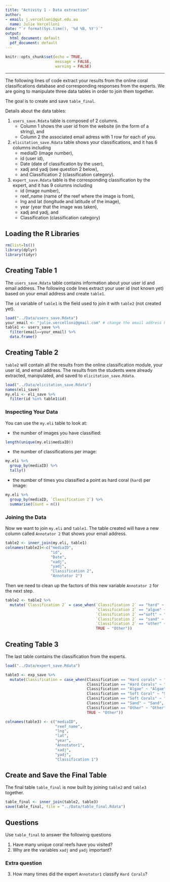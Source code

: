 ```yaml
---
title: "Activity 1 - Data extraction"
author:
- email: j.vercelloni@qut.edu.au
  name: Julie Vercelloni
date: "`r format(Sys.time(), '%d %B, %Y')`"
output:
  html_document: default
  pdf_document: default
---
```

```r
knitr::opts_chunk$set(echo = TRUE,
                      message = FALSE,
                      warning = FALSE)
```

---

<style>
table, td, th {
 border: none;
 padding-left: 1em;
 padding-right: 1em;
 min-width: 50%;
 margin-left: auto;
 margin-right: auto;
 margin-top: 1em;
 margin-bottom: 1em;
}
</style>

The following lines of code extract your results from the online coral classifications database and corresponding responses from the experts. We are going to manipulate three data tables in order to join them together.

The goal is to create and save `table_final`.

Details about the data tables: 

1. `users_save.Rdata` table is composed of 2 columns.
    + Column 1 shows the user id from the website (in the form of a string), and
    + Column 2 the associated email adress with 1 row for each of you.
2. `elicitation_save.Rdata` table shows your classifications, and it has 6 columns including
    + mediaID (image number),
    + id (user id),
    + Date (date of classification by the user),
    + xadj and yadj (see question 2 below), 
    + and Classification 2 (classification category).
3. `expert_save.Rdata` table is the corresponding classification by the expert, and it has 9 columns including
    + id (image number),
    + reef_name (name of the reef where the image is from),
    + lng and lat (longitude and latitude of the image),
    + year (year that the image was taken),
    + xadj and yadj, and
    + Classification (classification category)

## Loading the R Libraries

```r
rm(list=ls())
library(dplyr)
library(tidyr)
```

## Creating Table 1

The `users_save.Rdata` table contains information about your user id and email address. The following code lines extract your user id (not known yet) based on your email address and create `table1`. 

The `id` variable of `table1` is the field used to join it with `table2` (not created yet). 

```r
load("../Data/users_save.Rdata")
your_email <- "julie.vercelloni@gmail.com" # change the email address here - use your own 
table1 <- users_save %>%
  filter(email==your_email) %>%
  data.frame()
```


## Creating Table 2

`table2` will contain all the results from the online classification module, your user id, and email address. The results from the students were already extracted, manipulated, and saved to `elicitation_save.Rdata`.  

```r
load("../Data/elicitation_save.Rdata")
names(eli_save)
my.eli <- eli_save %>%
  filter(id %in% table1$id)
```

### Inspecting Your Data

You can use the `my.eli` table to look at:

- the number of images you have classified: 
```r
length(unique(my.eli$mediaID))
```
- the number of classifications per image: 
```r
my.eli %>%
  group_by(mediaID) %>%
  tally()
```
- the number of times you classified a point as hard coral (`hard`) per image:
```r
my.eli %>% 
  group_by(mediaID, `Classification 2`) %>% 
  summarise(Count = n())
```

### Joining the Data

Now we want to join `my.eli` and `table1`. The table created will have a new column called `Annotator 2` that shows your email address. 

```r
table2 <- inner_join(my.eli, table1)
colnames(table2)<-c("mediaID", 
                    "id", 
                    "Date", 
                    "xadj", 
                    "yadj",
                    "Classification 2",
                    "Annotator 2")
```

Then we need to clean up the factors of this new variable `Annotator 2` for the next step. 

```r
table2 <- table2 %>% 
  mutate(`Classification 2` = case_when(`Classification 2` == "hard" ~ "Hard Corals",
                                        `Classification 2` == "algue" ~ "Algae",
                                        `Classification 2` =="soft" ~ "Soft Corals",
                                        `Classification 2` == "sand" ~ "Sand",
                                        `Classification 2` == "other" ~ "Other",
                                        TRUE ~ "Other"))

```

## Creating Table 3

The last table contains the classification from the experts. 

```r
load("../Data/expert_save.Rdata")

table3 <- exp_save %>% 
  mutate(Classification = case_when(Classification == "Hard corals" ~ "Hard Corals",
                                    Classification == "Hard Corals" ~ "Hard Corals",
                                    Classification == "Algae" ~ "Algae",
                                    Classification == "Soft Coral" ~ "Soft Corals",
                                    Classification == "Soft Corals" ~ "Soft Corals",
                                    Classification == "Sand" ~ "Sand",
                                    Classification == "Other" ~ "Other",
                                    TRUE ~ "Other"))

colnames(table3) <- c("mediaID",
                      "reef_name",
                      "lng",
                      "lat",
                      "year",
                      "Annotator1",
                      "xadj",
                      "yadj",
                      "Classification 1")
```

## Create and Save the Final Table

The final table `table_final` is now built by joining `table2` and `table3` together. 

```r
table_final <- inner_join(table2, table3)
save(table_final, file = "../Data/table_final.Rdata")
```

## Questions

Use `table_final` to answer the following questions

1. Have many unique coral reefs have you visited?    
2. Why are the variables `xadj` and `yadj` important?

### Extra question

3. How many times did the expert `Annotator1` classify `Hard Corals`?